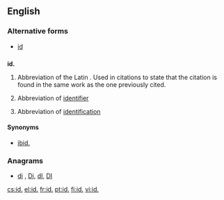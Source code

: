 {{also|Appendix:Variations of "id"}}
==English==

===Alternative forms===
* [[id]]

==={{abbreviation-old|en}}===
'''id.'''

# {{context|bibliography|lang=en}} Abbreviation of the Latin {{term|idem||lang=la|same}}. Used in citations to state that the citation is found in the same work as the one previously cited.
# {{context|computing|lang=en}} Abbreviation of [[identifier]]
# Abbreviation of [[identification]]

====Synonyms====
* {{sense|bibliography}} [[ibid.]]

===Anagrams===
* [[di#English|di]] , [[Di#English|Di]], [[dI#English|dI]], [[DI#English|DI]]

[[cs:id.]]
[[el:id.]]
[[fr:id.]]
[[pt:id.]]
[[fi:id.]]
[[vi:id.]]